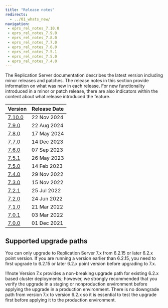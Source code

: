 ```yaml
---
title: "Release notes"
redirects:
  - ../01_whats_new/
navigation:
 - eprs_rel_notes_7.10.0
 - eprs_rel_notes_7.9.0
 - eprs_rel_notes_7.8.0
 - eprs_rel_notes_7.7.0
 - eprs_rel_notes_7.6.0
 - eprs_rel_notes_7.5.1
 - eprs_rel_notes_7.5.0
 - eprs_rel_notes_7.4.0
---
```



The Replication Server documentation describes the latest version including minor releases and patches. The release notes in this section provide information on what was new in each release. For new functionality introduced in a minor or patch release, there are also indicators within the content about what release introduced the feature.

| Version                          | Release Date |
|----------------------------------|--------------|
| [7.10.0](eprs_rel_notes_7.10.0)  | 22 Nov 2024  |
| [7.9.0](eprs_rel_notes_7.9.0)    | 22 Aug 2024  |
| [7.8.0](eprs_rel_notes_7.8.0)    | 17 May 2024  |
| [7.7.0](eprs_rel_notes_7.7.0)    | 14 Dec 2023  |
| [7.6.0](eprs_rel_notes_7.6.0)    | 07 Sep 2023  |
| [7.5.1](eprs_rel_notes_7.5.1)    | 26 May 2023  |
| [7.5.0](eprs_rel_notes_7.5.0)    | 14 Feb 2023  |
| [7.4.0](eprs_rel_notes_7.4.0)    | 29 Nov 2022  |
| [7.3.0](15_eprs_rel_notes_7.3.0) | 15 Nov 2022  |
| [7.2.1](16_eprs_rel_notes_7.2.1) | 25 Jul 2022  |
| [7.2.0](17_eprs_rel_notes_7.2.0) | 24 Jun 2022  |
| [7.1.0](18_eprs_rel_notes_7.1.0) | 21 Mar 2022  |
| [7.0.1](19_eprs_rel_notes_7.0.1) | 03 Mar 2022  |
| [7.0.0](20_eprs_rel_notes_7.0.0) | 01 Dec 2021  |

## Supported upgrade paths

You can only upgrade to Replication Server 7.x from 6.2.15 or later 6.2.x point version. If you are running a version earlier than 6.2.15, you need to first upgrade to 6.2.15 or later 6.2.x point version before upgrading to 7.x.

!!!note
   Version 7.x provides a non-breaking upgrade path for existing 6.2.x based cluster deployments; however, we strongly recommended that you verify the upgrade in a staging or nonproduction environment before applying the upgrade in a production environment. There is no downgrade path from version 7.x to version 6.2.x so it is essential to test the upgrade first before applying it to the production environment.  


